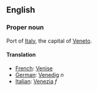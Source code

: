 ==English==

===Proper noun===

Port of [[Italy]], the capital of [[Veneto]].

====Translation====

*[[French]]: [[Venise]]
*[[German]]: [[Venedig]] ''n''
*[[Italian]]: [[Venezia]] ''f''